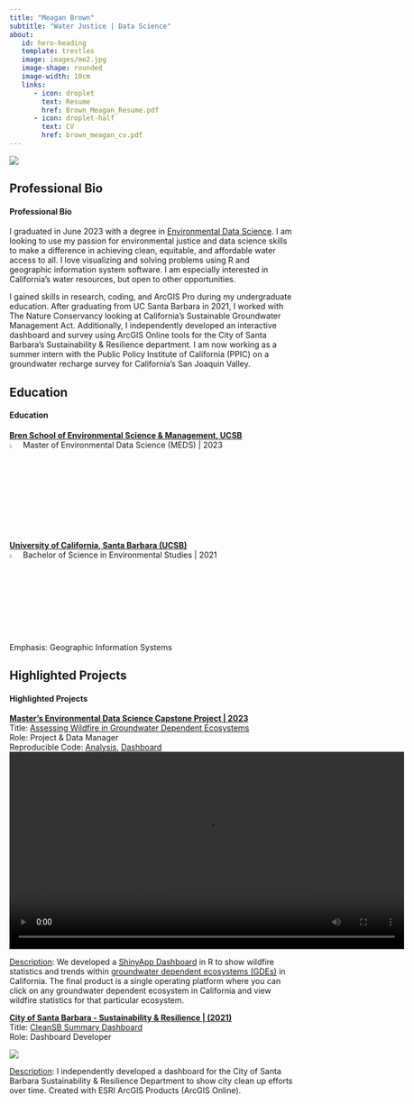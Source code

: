 ```yaml
---
title: "Meagan Brown"
subtitle: "Water Justice | Data Science"
about: 
   id: hero-heading
   template: trestles
   image: images/me2.jpg
   image-shape: rounded
   image-width: 10cm
   links: 
      - icon: droplet
        text: Resume
        href: Brown_Meagan_Resume.pdf
      - icon: droplet-half
        text: CV
        href: brown_meagan_cv.pdf
---
```


![](images/groundwater)

::: panel-tabset
## Professional Bio

<h4>Professional Bio</h4>

I graduated in June 2023 with a degree in [Environmental Data Science](https://bren.ucsb.edu/masters-programs/master-environmental-data-science). I am looking to use my passion for environmental justice and data science skills to make a difference in achieving clean, equitable, and affordable water access to all. I love visualizing and solving problems using R and geographic information system software. I am especially interested in California's water resources, but open to other opportunities.

I gained skills in research, coding, and ArcGIS Pro during my undergraduate education. After graduating from UC Santa Barbara in 2021, I worked with The Nature Conservancy looking at California's Sustainable Groundwater Management Act. Additionally, I independently developed an interactive dashboard and survey using ArcGIS Online tools for the City of Santa Barbara's Sustainability & Resilience department. I am now working as a summer intern with the Public Policy Institute of California (PPIC) on a groundwater recharge survey for California's San Joaquin Valley. 

## Education

<h4>Education</h4>

<h7><b><u>Bren School of Environmental Science & Management, UCSB</b></u></h7><br> ![](images/cap.png){width="4%"} Master of Environmental Data Science (MEDS) \| 2023

<h7><b><u>University of California, Santa Barbara (UCSB)</b></u></h7><br> ![](images/cap.png){width="4%"} Bachelor of Science in Environmental Studies \| 2021 <br> Emphasis: Geographic Information Systems


## Highlighted Projects
<h4>Highlighted Projects</h4>
<h10><b><u>Master's Environmental Data Science Capstone Project \| 2023 </b></u></h10><br> Title: [Assessing Wildfire in Groundwater Dependent Ecosystems](https://bren.ucsb.edu/projects/assessing-how-groundwater-availability-coincides-wildfire-risk)<br> Role: Project & Data Manager <br>
Reproducible Code: [Analysis](https://github.com/gw-wildfire/aquafire), [Dashboard](https://github.com/gw-wildfire/shiny_app) 
![](images/capstone_final.mp4){width="700"}

<U>Description</U>: We developed a [ShinyApp Dashboard](https://shiny.rstudio.com) in R to show wildfire statistics and trends within [groundwater dependent ecosystems (GDEs)](https://www.fs.usda.gov/managing-land/natural-resources/geology/groundwater/groundwater-dependent-ecosystems) in California. The final product is a single operating platform where you can click on any groundwater dependent ecosystem in California and view wildfire statistics for that particular ecosystem. 

<h7><b><u>City of Santa Barbara - Sustainability & Resilience \| (2021)</b></u></h7><br>
Title: [CleanSB Summary Dashboard](https://www.arcgis.com/apps/dashboards/97777fbe8eb04bdb998813c6759dff69)<br>
Role: Dashboard Developer<br>

[![](images/dashboard.png)](https://www.arcgis.com/apps/dashboards/97777fbe8eb04bdb998813c6759dff69)

<U>Description</U>: I independently developed a dashboard for the City of Santa Barbara Sustainability & Resilience Department to show city clean up efforts over time. Created with ESRI ArcGIS Products (ArcGIS Online).
:::
